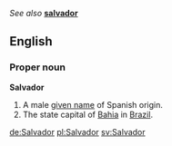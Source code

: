 ''See also'' '''[[salvador]]'''

==English==
===Proper noun===
'''Salvador'''

#A male [[given name]] of Spanish origin.
#The state capital of [[Bahia]] in [[Brazil]].

[[de:Salvador]]
[[pl:Salvador]]
[[sv:Salvador]]